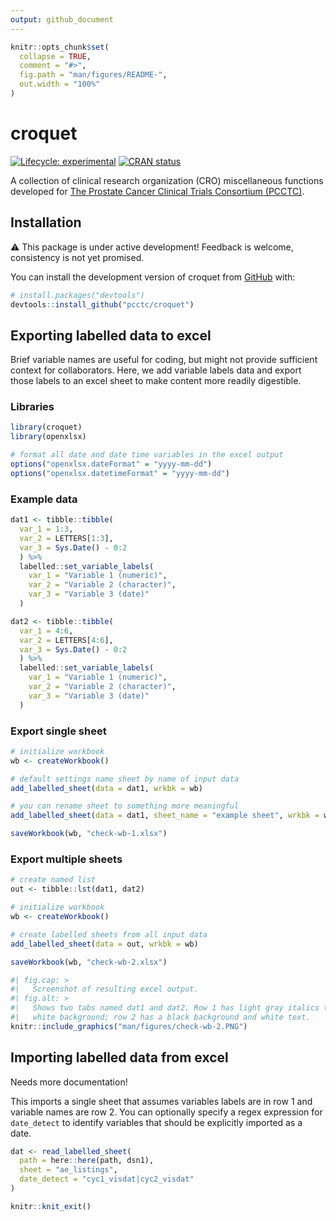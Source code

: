```yaml
---
output: github_document
---
```


<!-- README.md is generated from README.Rmd. Please edit that file -->

```r
knitr::opts_chunk$set(
  collapse = TRUE,
  comment = "#>",
  fig.path = "man/figures/README-",
  out.width = "100%"
)
```

# croquet

<!-- badges: start -->
[![Lifecycle: experimental](https://img.shields.io/badge/lifecycle-experimental-orange.svg)](https://lifecycle.r-lib.org/articles/stages.html#experimental)
[![CRAN status](https://www.r-pkg.org/badges/version/croquet)](https://CRAN.R-project.org/package=croquet)
<!-- badges: end -->

A collection of clinical research organization (CRO) miscellaneous functions 
developed for [The Prostate Cancer Clinical Trials Consortium (PCCTC)](http://pcctc.org/).

## Installation

⚠️ This package is under active development! Feedback is welcome, consistency is not yet promised.

You can install the development version of croquet from [GitHub](https://github.com/) with:

``` r
# install.packages("devtools")
devtools::install_github("pcctc/croquet")
```

## Exporting labelled data to excel

Brief variable names are useful for coding, but might not provide sufficient
context for collaborators. Here, we add variable labels data and export those 
labels to an excel sheet to make content more readily digestible.

### Libraries

```r
library(croquet)
library(openxlsx)

# format all date and date time variables in the excel output 
options("openxlsx.dateFormat" = "yyyy-mm-dd")
options("openxlsx.datetimeFormat" = "yyyy-mm-dd")
```

### Example data

```r
dat1 <- tibble::tibble(
  var_1 = 1:3,
  var_2 = LETTERS[1:3],
  var_3 = Sys.Date() - 0:2
  ) %>%
  labelled::set_variable_labels(
    var_1 = "Variable 1 (numeric)",
    var_2 = "Variable 2 (character)",
    var_3 = "Variable 3 (date)"
  )

dat2 <- tibble::tibble(
  var_1 = 4:6,
  var_2 = LETTERS[4:6],
  var_3 = Sys.Date() - 0:2
  ) %>%
  labelled::set_variable_labels(
    var_1 = "Variable 1 (numeric)",
    var_2 = "Variable 2 (character)",
    var_3 = "Variable 3 (date)"
  )
```

### Export single sheet

```r
# initialize workbook
wb <- createWorkbook()

# default settings name sheet by name of input data
add_labelled_sheet(data = dat1, wrkbk = wb)

# you can rename sheet to something more meaningful
add_labelled_sheet(data = dat1, sheet_name = "example sheet", wrkbk = wb)

saveWorkbook(wb, "check-wb-1.xlsx")
```


### Export multiple sheets

```r
# create named list
out <- tibble::lst(dat1, dat2)

# initialize workbook
wb <- createWorkbook()

# create labelled sheets from all input data
add_labelled_sheet(data = out, wrkbk = wb)

saveWorkbook(wb, "check-wb-2.xlsx")
```

```r
#| fig.cap: > 
#|   Screenshot of resulting excel output.
#| fig.alt: >
#|   Shows two tabs named dat1 and dat2. Row 1 has light gray italics text and
#|   white background; row 2 has a black background and white text.
knitr::include_graphics("man/figures/check-wb-2.PNG")
```


## Importing labelled data from excel

Needs more documentation!

This imports a single sheet that assumes variables labels are in row 1 and variable
names are row 2. You can optionally specify a regex expression for `date_detect` 
to identify variables that should be explicitly imported as a date.

```r
dat <- read_labelled_sheet(
  path = here::here(path, dsn1),
  sheet = "ae_listings",
  date_detect = "cyc1_visdat|cyc2_visdat"
)
```



```r
knitr::knit_exit()
```


